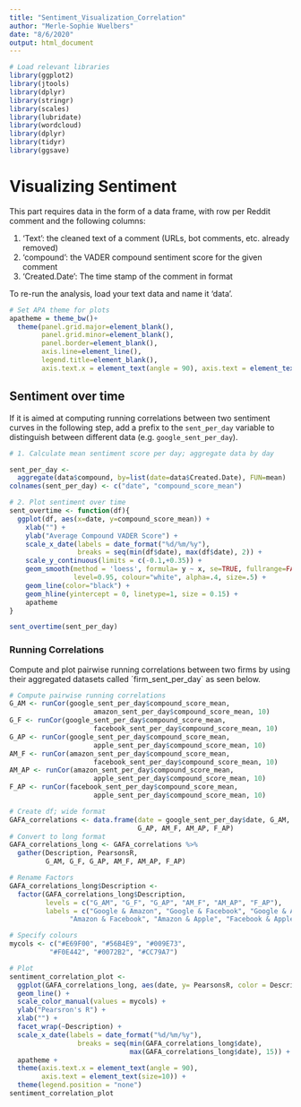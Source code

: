 ```yaml
---
title: "Sentiment_Visualization_Correlation"
author: "Merle-Sophie Wuelbers"
date: "8/6/2020"
output: html_document
---
```


```r
# Load relevant libraries
library(ggplot2)
library(jtools)
library(dplyr)
library(stringr)
library(scales)
library(lubridate)
library(wordcloud)
library(dplyr)
library(tidyr)
library(ggsave)
```


# Visualizing Sentiment 

This part requires data in the form of a data frame, with row per Reddit comment and the following columns:

1. 'Text': the cleaned text of a comment (URLs, bot comments, etc. already removed)
2. 'compound': the VADER compound sentiment score for the given comment
3. 'Created.Date': The time stamp of the comment in <date> format

To re-run the analysis, load your text data and name it 'data'.


```r
# Set APA theme for plots
apatheme = theme_bw()+
  theme(panel.grid.major=element_blank(),
        panel.grid.minor=element_blank(),
        panel.border=element_blank(),
        axis.line=element_line(),
        legend.title=element_blank(),
        axis.text.x = element_text(angle = 90), axis.text = element_text(size=10))
```


## Sentiment over time

If it is aimed at computing running correlations between two sentiment curves in the following step, add a prefix to the `sent_per_day` variable to distinguish between different data (e.g. `google_sent_per_day`). 

```r
# 1. Calculate mean sentiment score per day; aggregate data by day

sent_per_day <- 
  aggregate(data$compound, by=list(date=data$Created.Date), FUN=mean)
colnames(sent_per_day) <- c("date", "compound_score_mean")
```

```r
# 2. Plot sentiment over time 
sent_overtime <- function(df){
  ggplot(df, aes(x=date, y=compound_score_mean)) + 
    xlab("") +
    ylab("Average Compound VADER Score") +
    scale_x_date(labels = date_format("%d/%m/%y"), 
                 breaks = seq(min(df$date), max(df$date), 2)) +
    scale_y_continuous(limits = c(-0.1,+0.35)) +
    geom_smooth(method = 'loess', formula= y ~ x, se=TRUE, fullrange=FALSE,
                level=0.95, colour="white", alpha=.4, size=.5) +
    geom_line(color="black") +
    geom_hline(yintercept = 0, linetype=1, size = 0.15) +
    apatheme
}

sent_overtime(sent_per_day)
```


### Running Correlations

Compute and plot pairwise running correlations between two firms by using their aggregated datasets called ´firm_sent_per_day` as seen below.

```r
# Compute pairwise running correlations
G_AM <- runCor(google_sent_per_day$compound_score_mean, 
                     amazon_sent_per_day$compound_score_mean, 10)
G_F <- runCor(google_sent_per_day$compound_score_mean, 
                     facebook_sent_per_day$compound_score_mean, 10)
G_AP <- runCor(google_sent_per_day$compound_score_mean, 
                     apple_sent_per_day$compound_score_mean, 10)
AM_F <- runCor(amazon_sent_per_day$compound_score_mean, 
                     facebook_sent_per_day$compound_score_mean, 10)
AM_AP <- runCor(amazon_sent_per_day$compound_score_mean, 
                     apple_sent_per_day$compound_score_mean, 10)
F_AP <- runCor(facebook_sent_per_day$compound_score_mean, 
                     apple_sent_per_day$compound_score_mean, 10)
```

```r
# Create df; wide format
GAFA_correlations <- data.frame(date = google_sent_per_day$date, G_AM, G_F,
                                G_AP, AM_F, AM_AP, F_AP)
# Convert to long format
GAFA_correlations_long <- GAFA_correlations %>%
  gather(Description, PearsonsR, 
         G_AM, G_F, G_AP, AM_F, AM_AP, F_AP)

# Rename Factors
GAFA_correlations_long$Description <- 
  factor(GAFA_correlations_long$Description,
         levels = c("G_AM", "G_F", "G_AP", "AM_F", "AM_AP", "F_AP"),
         labels = c("Google & Amazon", "Google & Facebook", "Google & Apple", 
               "Amazon & Facebook", "Amazon & Apple", "Facebook & Apple"))
```

```r
# Specify colours
mycols <- c("#E69F00", "#56B4E9", "#009E73",
          "#F0E442", "#0072B2", "#CC79A7")

# Plot
sentiment_correlation_plot <- 
  ggplot(GAFA_correlations_long, aes(date, y= PearsonsR, color = Description)) +
  geom_line() +
  scale_color_manual(values = mycols) + 
  ylab("Pearsron's R") +
  xlab("") +
  facet_wrap(~Description) + 
  scale_x_date(labels = date_format("%d/%m/%y"), 
                 breaks = seq(min(GAFA_correlations_long$date),
                              max(GAFA_correlations_long$date), 15)) +
  apatheme +
  theme(axis.text.x = element_text(angle = 90), 
        axis.text = element_text(size=10)) +
  theme(legend.position = "none")
sentiment_correlation_plot
```

